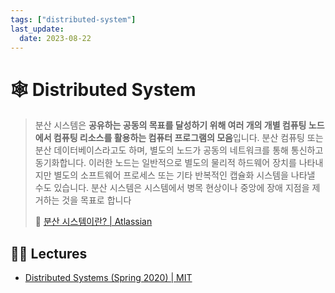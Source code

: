 ```yaml
---
tags: ["distributed-system"]
last_update:
  date: 2023-08-22
---
```


# 🕸️ Distributed System

> 분산 시스템은 **공유하는 공동의 목표를 달성하기 위해 여러 개의 개별 컴퓨팅 노드에서 컴퓨팅 리소스를 활용하는 컴퓨터 프로그램의 모음**입니다. 분산 컴퓨팅 또는 분산 데이터베이스라고도 하며, 별도의 노드가 공동의 네트워크를 통해 통신하고 동기화합니다. 이러한 노드는 일반적으로 별도의 물리적 하드웨어 장치를 나타내지만 별도의 소프트웨어 프로세스 또는 기타 반복적인 캡슐화 시스템을 나타낼 수도 있습니다. 분산 시스템은 시스템에서 병목 현상이나 중앙에 장애 지점을 제거하는 것을 목표로 합니다
>
> 🔗 [분산 시스템이란? | Atlassian](https://www.atlassian.com/ko/microservices/microservices-architecture/distributed-architecture)

## 🧑‍🏫 Lectures

- [Distributed Systems (Spring 2020) | MIT](https://www.youtube.com/playlist?list=PLrw6a1wE39_tb2fErI4-WkMbsvGQk9_UB)
